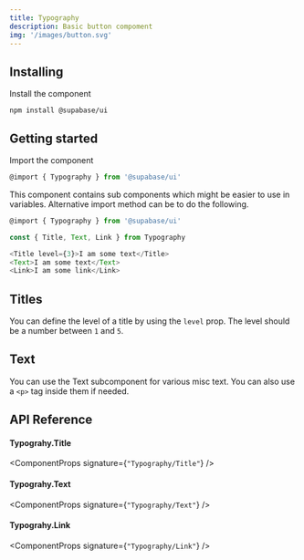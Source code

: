 ```yaml
---
title: Typography
description: Basic button compoment
img: '/images/button.svg'
---
```


## Installing

Install the component

```cli
npm install @supabase/ui
```

## Getting started

Import the component

```js
@import { Typography } from '@supabase/ui'
```

This component contains sub components which might be easier to use in variables.
Alternative import method can be to do the following.

```js
@import { Typography } from '@supabase/ui'

const { Title, Text, Link } from Typography

<Title level={3}>I am some text</Title>
<Text>I am some text</Text>
<Link>I am some link</Link>
```

## Titles

You can define the level of a title by using the `level` prop. The level should be a number between `1` and `5`.

<CodeSample sample="TypographyTitles" v="0" />

## Text

You can use the Text subcomponent for various misc text. You can also use a `<p>` tag inside them if needed.

<CodeSample sample="TypographyText" v="0" />

## API Reference

#### Typograhy.Title

<ComponentProps signature={`"Typography/Title"`} />

#### Typograhy.Text

<ComponentProps signature={`"Typography/Text"`} />

#### Typograhy.Link

<ComponentProps signature={`"Typography/Link"`} />
